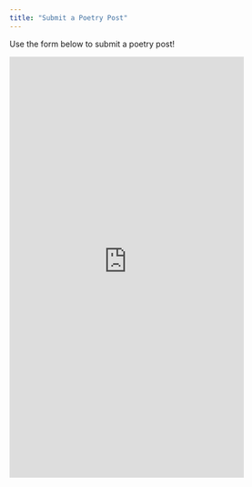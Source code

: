 ```yaml
---
title: "Submit a Poetry Post"
---
```


Use the form below to submit a poetry post!

<iframe src="https://docs.google.com/forms/d/e/1FAIpQLSfWKd9dLQIAEJki39K0x92WJDc1YsYlvW1hAerHzNDeaPX0iA/viewform?embedded=true" width="412" height="740" frameborder="0" marginheight="0" marginwidth="0">Loading…</iframe>